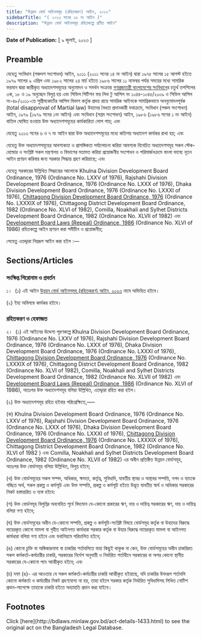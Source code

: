 ```yaml
---
title: "উন্নয়ন বোর্ড আইনসমূহ (রহিতকরণ) আইন, ২০২৩"
sidebarTitle: "( ২০২৩ সনের ১৬ নং আইন )"
description: "উন্নয়ন বোর্ড আইনসমূহ রহিতকল্পে প্রণীত আইন"
---
```


**Date of Publication:** [ ৯ জুলাই, ২০২৩ ]

## Preamble

যেহেতু সংবিধান (পঞ্চদশ সংশোধন) আইন, ২০১১ (২০১১ সনের ১৪ নং আইন) দ্বারা ১৯৭৫ সালের ১৫ আগস্ট হইতে ১৯৭৯ সালের ৯ এপ্রিল এবং ১৯৮২ সালের ২৪ মার্চ হইতে ১৯৮৬ সালের ১১ নভেম্বর পর্যন্ত সময়ের মধ্যে সামরিক ফরমান দ্বারা জারীকৃত অধ্যাদেশসমূহের অনুমোদন ও সমর্থন সংক্রান্ত [গণপ্রজাতন্ত্রী বাংলাদেশের সংবিধান](/act-957.html "গণপ্রজাতন্ত্রী বাংলাদেশের সংবিধান")ের চতুর্থ তপশিলের ৩ক, ১৮ ও ১৯ অনুচ্ছেদ বিলুপ্ত হয় এবং সিভিল পিটিশন ফর লিভ টু আপিল নং ১০৪৪-১০৪৫/২০০৯ ও সিভিল আপিল নং-৪৮/২০১১-তে সুপ্রীমকোর্টের আপিল বিভাগ কর্তৃক প্রদত্ত রায়ে সামরিক আইনকে সামগ্রিকভাবে অননুমোদনপূর্বক (total disapproval of Martial law) উহাদের বৈধতা প্রদানকারী যথাক্রমে, সংবিধান (পঞ্চম সংশোধন) আইন, ১৯৭৯ (১৯৭৯ সনের ১নং আইন) এবং সংবিধান (সপ্তম সংশোধন) আইন, ১৯৮৬ (১৯৮৬ সনের ১ নং আইন) বাতিল ঘোষিত হওয়ায় উক্ত অধ্যাদেশসমূহের কার্যকারিতা লোপ পায়; এবং

যেহেতু ২০১৩ সনের ৬ ও ৭ নং আইন দ্বারা উক্ত অধ্যাদেশসমূহের মধ্যে কতিপয় অধ্যাদেশ কার্যকর রাখা হয়; এবং

যেহেতু উক্ত অধ্যাদেশসমূহের আবশ্যকতা ও প্রাসঙ্গিকতা পর্যালোচনা করিয়া আবশ্যক বিবেচিত অধ্যাদেশসমূহ সকল স্টেক-হোল্ডার ও সংশ্লিষ্ট সকল মন্ত্রণালয় ও বিভাগের মতামত করিয়া প্রয়োজনীয় সংশোধন ও পরিমার্জনক্রমে বাংলা ভাষ্যে নূতন আইন প্রণয়ন করিবার জন্য সরকার সিদ্ধান্ত গ্রহণ করিয়াছে; এবং

যেহেতু সরকারের উল্লিখিত সিদ্ধান্তের আলোকে Khulna Division Development Board Ordinance, 1976 (Ordinance No. LXXV of 1976), Rajshahi Division Development Board Ordinance, 1976 (Ordinance No. LXXX of 1976), Dhaka Division Development Board Ordinance, 1976 (Ordinance No. LXXXI of 1976), [Chittagong Division Development Board Ordinance, 1976](/laws/act-539 "Chittagong Division Development Board Ordinance, 1976") (Ordinance No. LXXXIX of 1976), Chittagong District Development Board Ordinance, 1982 (Ordinance No. XLVI of 1982), Comilla, Noakhali and Sylhet Districts Development Board Ordinance, 1982 (Ordinance No. XLVII of 1982) এবং [Development Board Laws (Repeal) Ordinance, 1986](/laws/act-700 "Development Board Laws (Repeal) Ordinance, 1986") (Ordinance No. XLVI of 1986) রহিতকল্পে আইন প্রণয়ন করা সমীচীন ও প্রয়োজনীয়;

সেহেতু এতদ্দ্বারা নিম্নরূপ আইন করা হইল :—

## Sections/Articles

### সংক্ষিপ্ত শিরোনাম ও প্রবর্তন

১।  (১) এই আইন [উন্নয়ন বোর্ড আইনসমূহ (রহিতকরণ) আইন, ২০২৩](/laws/act-1433 "উন্নয়ন বোর্ড আইনসমূহ (রহিতকরণ) আইন, ২০২৩") নামে অভিহিত হইবে।

(২) ইহা অবিলম্বে কার্যকর হইবে।

### রহিতকরণ ও হেফাজত

২।  (১) এই আইনের উদ্দেশ্য পূরণকল্পে Khulna Division Development Board Ordinance, 1976 (Ordinance No. LXXV of 1976), Rajshahi Division Development Board Ordinance, 1976 (Ordinance No. LXXX of 1976), Dhaka Division Development Board Ordinance, 1976 (Ordinance No. LXXXI of 1976), [Chittagong Division Development Board Ordinance, 1976](/laws/act-539 "Chittagong Division Development Board Ordinance, 1976") (Ordinance No. LXXXIX of 1976), Chittagong District Development Board Ordinance, 1982 (Ordinance No. XLVI of 1982), Comilla, Noakhali and Sylhet Districts Development Board Ordinance, 1982 (Ordinance No. XLVII of 1982) এবং [Development Board Laws (Repeal) Ordinance, 1986](/laws/act-700 "Development Board Laws (Repeal) Ordinance, 1986") (Ordinance No. XLVI of 1986), অতঃপর উক্ত অধ্যাদেশসমূহ বলিয়া উল্লিখিত, এতদ্দ্বারা রহিত করা হইল।

(২) উক্ত অধ্যাদেশসমূহ রহিত হইবার পরিপ্রেক্ষিতে,—–

(ক) Khulna Division Development Board Ordinance, 1976 (Ordinance No. LXXV of 1976), Rajshahi Division Development Board Ordinance, 1976 (Ordinance No. LXXX of 1976), Dhaka Division Development Board Ordinance, 1976 (Ordinance No. LXXXI of 1976), [Chittagong Division Development Board Ordinance, 1976](/laws/act-539 "Chittagong Division Development Board Ordinance, 1976") (Ordinance No. LXXXIX of 1976), Chittagong District Development Board Ordinance, 1982 (Ordinance No. XLVI of 1982 ) এবং Comilla, Noakhali and Sylhet Districts Development Board Ordinance, 1982 (Ordinance No. XLVII of 1982) এর অধীন প্রতিষ্ঠিত উন্নয়ন বোর্ডসমূহ, অতঃপর উক্ত বোর্ডসমূহ বলিয়া উল্লিখিত, বিলুপ্ত হইবে;

(খ) উক্ত বোর্ডসমূহের সকল সম্পদ, অধিকার, ক্ষমতা, কর্তৃত্ব, সুবিধাদি, যাবতীয় স্থাবর ও অস্থাবর সম্পত্তি, নগদ ও ব্যাংকে গচ্ছিত অর্থ, সকল প্রকল্প ও কর্মসূচি এবং উক্ত সম্পত্তি, প্রকল্প ও কর্মসূচি হইতে উদ্ভূত যাবতীয় স্বার্থ ও অধিকার সরকারের নিকট হস্তান্তরিত ও ন্যস্ত হইবে:

(গ) উক্ত বোর্ডসমূহ বিলুপ্তির অব্যবহিত পূর্বে বিদ্যমান যে-কোনো প্রকারের ঋণ, দায় ও দায়িত্ব সরকারের ঋণ, দায় ও দায়িত্ব বলিয়া গণ্য হইবে;

(ঘ) উক্ত বোর্ডসমূহের অধীন যে-কোনো সম্পত্তি, প্রকল্প ও কর্মসূচি-সংশ্লিষ্ট বিষয়ে বোর্ডসমূহ কর্তৃক বা উহাদের বিরুদ্ধে দায়েরকৃত কোনো মামলা বা গৃহীত আইনগত কার্যধারা সরকার কর্তৃক বা উহার বিরুদ্ধে দায়েরকৃত মামলা বা আইনগত কার্যধারা বলিয়া গণ্য হইবে এবং যথানিয়মে পরিচালিত হইবে;

(ঙ) কোনো চুক্তি বা অঙ্গিকারনামা বা চাকরির শর্তাবলিতে যাহা কিছুই থাকুক না কেন, উক্ত বোর্ডসমূহের অধীন চাকরিরত সকল কর্মকর্তা-কর্মচারীর চাকরি, সরকারের নির্দেশ অনুযায়ী ও নির্ধারিত শর্তাধীনে সরকারের বা অপর কোনো স্থানীয় সরকারের যে-কোনো পদে আত্মীকৃত হইবে; এবং

(চ) দফা (ঙ)- এর আওতায় যে সকল কর্মকর্তা-কর্মচারীর চাকরি আত্মীকৃত হইয়াছে, যদি চাকরির উক্তরূপ শর্তাবলি কোনো কর্মকর্তা ও কর্মচারীর নিকট গ্রহণযোগ্য না হয়, তাহা হইলে সরকার কর্তৃক নির্ধারিত সুবিধাদিসহ লিখিত নোটিশ প্রদান-সাপেক্ষে তাহাকে চাকরি হইতে অব্যাহতি প্রদান করা যাইবে।

## Footnotes

<Note>
  Click [here](http://bdlaws.minlaw.gov.bd/act-details-1433.html) to see the original act on the Bangladesh Legal Database.
</Note>
